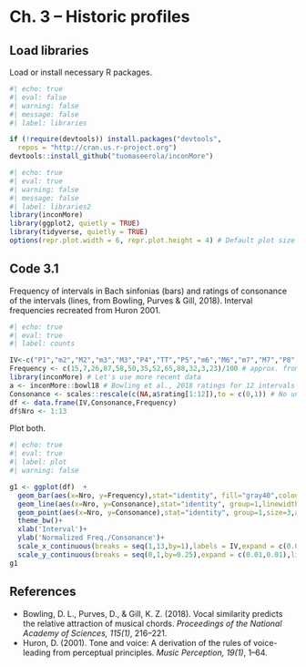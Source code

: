 
# Ch. 3 – Historic profiles

## Load libraries

Load or install necessary R packages.

```r
#| echo: true
#| eval: false
#| warning: false
#| message: false
#| label: libraries

if (!require(devtools)) install.packages("devtools",
  repos = "http://cran.us.r-project.org")
devtools::install_github("tuomaseerola/inconMore")
```

```r
#| echo: true
#| eval: true
#| warning: false
#| message: false
#| label: libraries2
library(inconMore)
library(ggplot2, quietly = TRUE)
library(tidyverse, quietly = TRUE)
options(repr.plot.width = 6, repr.plot.height = 4) # Default plot size for Colab
```

## Code 3.1

Frequency of intervals in Bach sinfonias (bars) and ratings of consonance of the intervals (lines, from Bowling, Purves & Gill, 2018). Interval frequencies recreated from Huron 2001.

```r
#| echo: true
#| eval: true
#| label: counts

IV<-c("P1","m2","M2","m3","M3","P4","TT","P5","m6","M6","m7","M7","P8")
Frequency <- c(15,7,26,87,58,50,35,52,65,88,32,3,23)/100 # approx. from Huron 2001, p. 20
library(inconMore) # Let's use more recent data
a <- inconMore::bowl18 # Bowling et al., 2018 ratings for 12 intervals
Consonance <- scales::rescale(c(NA,a$rating[1:12]),to = c(0,1)) # No unison
df <- data.frame(IV,Consonance,Frequency)
df$Nro <- 1:13
```

Plot both.

```r
#| echo: true
#| eval: true
#| label: plot
#| warning: false

g1 <- ggplot(df)  +
  geom_bar(aes(x=Nro, y=Frequency),stat="identity", fill="gray40",colour='black')+
  geom_line(aes(x=Nro, y=Consonance),stat="identity", group=1,linewidth=1.25,colour="gray80",alpha=0.80)+
  geom_point(aes(x=Nro, y=Consonance),stat="identity", group=1,size=3,alpha=0.80)+
  theme_bw()+
  xlab('Interval')+
  ylab('Normalized Freq./Consonance')+
  scale_x_continuous(breaks = seq(1,13,by=1),labels = IV,expand = c(0.01,0.01))+
  scale_y_continuous(breaks = seq(0,1,by=0.25),expand = c(0.01,0.01),limits = c(0,1))
g1
```

## References

- Bowling, D. L., Purves, D., & Gill, K. Z. (2018). Vocal similarity predicts the relative attraction of musical chords. _Proceedings of the National Academy of Sciences, 115(1)_, 216–221.
- Huron, D. (2001). Tone and voice: A derivation of the rules of voice-leading from perceptual principles. _Music Perception, 19(1)_, 1–64.
